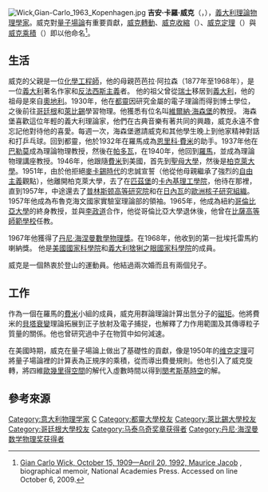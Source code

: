 [[File:Wick,Gian-Carlo_1963_Kopenhagen.jpg|thumb]]
'''吉安·卡羅·威克'''（{{lang-it|'''Gian Carlo Wick'''}}，{{bd|1909年|10月15日|1992年|4月20日|}}），[[義大利|義大利]][[理论物理学|理論物理學家]]。威克對[[量子場論|量子場論]]有重要貢獻，[[威克轉動|威克轉動]]、[[威克收縮|威克收縮]]（{{lang|en|Wick contraction}}）、[[威克定理|威克定理]]（{{lang|en|Wick's theorem}}）與[[威克乘積|威克乘積]]（{{lang|en|Wick product}}）即以他命名<ref name=nap>[http://www.nap.edu/readingroom.php?book=biomems&page=gwick.html Gian Carlo Wick, October 15, 1909—April 20, 1992, Maurice Jacob] {{Wayback|url=http://www.nap.edu/readingroom.php?book=biomems&page=gwick.html |date=20131111040713 }}, biographical memoir, National Academies Press.  Accessed on line October 6, 2009.</ref>。

== 生活 ==
威克的父親是一位[[化學工程師|化學工程師]]，他的母親芭芭拉·阿拉森（1877年至1968年），是一位[[義大利|義大利]]著名作家和[[反法西斯主義|反法西斯主義]]者。 他的祖父曾從[[瑞士|瑞士]]移居到[[義大利|義大利]]，他的祖母是來自[[奧地利|奧地利]]。1930年，他在[[都靈|都靈]]因研究金屬的電子理論而得到博士學位，之後前往[[哥廷根|哥廷根]]和[[萊比錫|萊比錫]]學習物理。他獲悉有位名叫[[維爾納·海森堡|維爾納·海森堡]]的教授。 海森堡喜歡這位年輕的義大利理論家，他們在古典音樂有著共同的興趣，威克永遠不會忘記他對待他的喜愛。每週一次，海森堡邀請威克和其他學生晚上到他家精神對話和打乒乓球。回到都靈，他於1932年在羅馬成為[[恩里科·費米|恩里科·費米]]的助手。1937年他在[[巴勒莫|巴勒莫]]成為理論物理教授，然後在[[帕多瓦|帕多瓦]]，在1940年，他回到[[羅馬|羅馬]]，並成為理論物理講座教授。1946年，他跟隨[[費米|費米]]到美國，首先到[[聖母大學|聖母大學]]，然後是[[加利福尼亞大學柏克萊分校|柏克萊大學]]。1951年，由於他拒絕[[麥卡錫主義|麥卡錫時代]]的忠誠宣誓（他從他母親繼承了強烈的[[自由主義|自由主義]]觀點），他離開柏克萊大學，去了在[[匹茲堡|匹茲堡]]的[[卡內基理工學院|卡內基理工學院]]，他待在那裡，直到1957年，中途還去了[[普林斯顿高等研究院|普林斯顿高等研究院]]和在[[日內瓦|日內瓦]]的[[歐洲核子研究組織|歐洲核子研究組織]]。1957年他成為布魯克海文國家實驗室理論部的領袖。1965年，他成為紐約[[哥倫比亞大學|哥倫比亞大學]]的終身教授，並與[[李政道|李政道]]合作，他從哥倫比亞大學退休後，他曾在[[比薩高等師範學校|比薩高等師範學校]]任教。

1967年他獲得了[[丹尼·海涅曼數學物理獎|丹尼·海涅曼數學物理獎]]。在1968年，他收到的第一批埃托雷馬約喇納獎。 他是[[美國國家科學院|美國國家科學院]]和[[義大利猞猁之眼國家科學院|義大利猞猁之眼國家科學院]]的成員。

威克是一個熱衷於登山的運動員。他結過兩次婚而且有兩個兒子。

== 工作 ==
作為一個在羅馬的[[費米|費米]]小組的成員，威克用群論理論計算出氫分子的[[磁矩|磁矩]]。他將費米的[[貝塔衰變|貝塔衰變]]理論拓展到正子放射及電子捕捉，也解釋了力作用範圍及其傳導粒子質量的關係。他也曾研究過中子在物質中如何減速。

在美國時期，威克在量子場論上做出了基礎性的貢獻，像是1950年的[[维克定理|维克定理]]可將量子場論裡的計算表為正規序的乘積，從而導出費曼規則。他也引入了威克旋轉，將四維[[歐幾里得空間|歐幾里得空間]]的解代入虛數時間以得到[[閔考斯基時空|閔考斯基時空]]的解。

== 參考來源 ==
{{reflist}}

{{马泰乌奇奖章获得者}}
{{丹尼·海涅曼数学物理奖获得者}}

{{Authority control}}
{{DEFAULTSORT:Wick, Gian Carlo}}
[[Category:意大利物理学家|Category:意大利物理学家]]
[[Category:理论物理学家|C]]
[[Category:都靈大學校友|Category:都靈大學校友]]
[[Category:萊比錫大學校友|Category:萊比錫大學校友]]
[[Category:哥廷根大學校友|Category:哥廷根大學校友]]
[[Category:马泰乌奇奖章获得者|Category:马泰乌奇奖章获得者]]
[[Category:丹尼·海涅曼数学物理奖获得者|Category:丹尼·海涅曼数学物理奖获得者]]